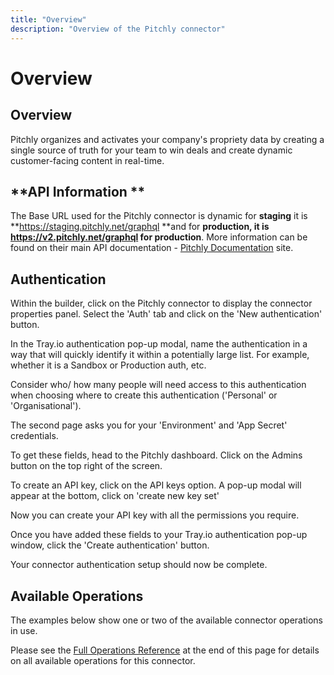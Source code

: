 ```yaml
---
title: "Overview"
description: "Overview of the Pitchly connector"
---
```


# Overview

## Overview

Pitchly organizes and activates your company's propriety data by creating a single source of truth for your team to win deals and create dynamic customer-facing content in real-time.

## **API Information **

The Base URL used for the Pitchly connector is dynamic for **staging** it is **https://staging.pitchly.net/graphql **and for **production, **it is** https://v2.pitchly.net/graphql **for** production**. More information can be found on their main API documentation  - [Pitchly Documentation](https://developers.pitchly.com/client-api/) site.

## Authentication

Within the builder, click on the Pitchly connector to display the connector properties panel. Select the 'Auth' tab and click on the 'New authentication' button.

In the Tray.io authentication pop-up modal, name the authentication in a way that will quickly identify it within a potentially large list. For example, whether it is a Sandbox or Production auth, etc.

Consider who/ how many people will need access to this authentication when choosing where to create this authentication ('Personal' or 'Organisational').

The second page asks you for your 'Environment' and 'App Secret' credentials.

To get these fields, head to the Pitchly dashboard. Click on the Admins button on the top right of the screen.

To create an API key, click on the API keys option. A pop-up modal will appear at the bottom, click on 'create new key set'

Now you can create your API key with all the permissions you require. 

Once you have added these fields to your Tray.io authentication pop-up window, click the 'Create authentication' button. 

Your connector authentication setup should now be complete.

## Available Operations

The examples below show one or two of the available connector operations in use.

Please see the [Full Operations Reference](#operationsFull) at the end of this page for details on all available operations for this connector.
